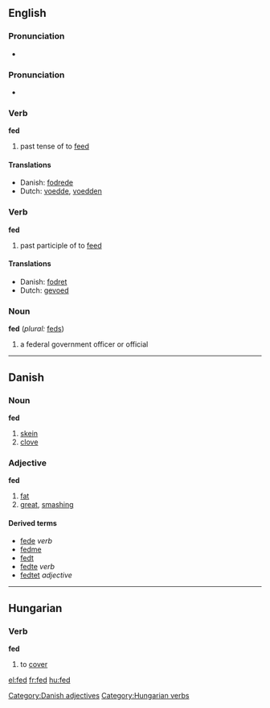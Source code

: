 ==English==

===Pronunciation===
*{{audio|en-us-fed.ogg|Audio (US)}}

===Pronunciation===
*{{IPA|/fεt/}}

===Verb===
'''fed'''

# past tense of to [[feed]]

====Translations====
*Danish: [[fodrede]]
*Dutch: [[voedde]], [[voedden]]

===Verb===
'''fed'''

# past participle of to [[feed]]

====Translations====
*Danish: [[fodret]]
*Dutch: [[gevoed]]

===Noun===
'''fed''' (''plural:'' [[feds]])

# {{informal}} a federal government officer or official

----

==Danish==

===Noun===
'''fed''' {{n}}

# [[skein]]
# [[clove]]

===Adjective===
'''fed'''

# [[fat]]
# [[great]], [[smashing]]

====Derived terms====
*[[fede]] ''verb''
*[[fedme]] {{c}}
*[[fedt]] {{n}}
*[[fedte]] ''verb''
*[[fedtet]] ''adjective''

[[Category:Danish adjectives]]

----

==Hungarian==

===Verb===
'''fed'''

# to [[cover]]

[[Category:Hungarian verbs]]

[[el:fed]]
[[fr:fed]]
[[hu:fed]]